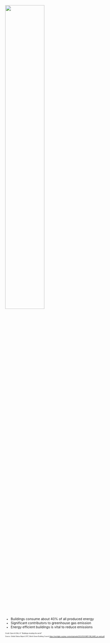 
##

::: {.absolute top="10%" left="0%"}
![](pictures/buildings_earth.png){width="50%"}
:::

::: {.absolute top="20%" left="50%"}

::: {style="font-size: 0.75em"}
::: {.incremental}
- Buildings consume about 40% of all produced energy
- Significant contributors to greenhouse gas emission
- Energy efficient buildings is vital to reduce emissions
:::
:::

:::


::: {.absolute top="87%" left="0%"}
::: {style="font-size: 0.33em"}
Credit: Open AI DALL-E *"Buildings invading the world"*
:::
:::




::: {.absolute top="97%" left="0%"}
::: {style="font-size: 0.33em"}
Source: *Global Status Report 2017*, World Green Building Council <https://worldgbc.org/wp-content/uploads/2022/03/UNEP-188_GABC_en-web.pdf>
:::
:::






